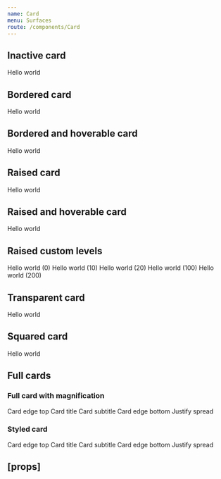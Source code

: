 ```yaml
---
name: Card
menu: Surfaces
route: /components/Card
---
```



<PageTitle title="Card" src="components/Card" />

## Inactive card

<Playground>
  <ThemeWrapper>
    <Card>
      <Rhythm p={3}>Hello world</Rhythm>
    </Card>
  </ThemeWrapper>
</Playground>

## Bordered card

<Playground>
  <ThemeWrapper>
    <Card bordered>
      <Rhythm p={3}>Hello world</Rhythm>
    </Card>
  </ThemeWrapper>
</Playground>

## Bordered and hoverable card

<Playground>
  <ThemeWrapper>
    <Card bordered hoverable>
      <Rhythm p={3}>Hello world</Rhythm>
    </Card>
  </ThemeWrapper>
</Playground>

## Raised card

<Playground>
  <ThemeWrapper>
    <Card raised>
      <Rhythm p={3}>Hello world</Rhythm>
    </Card>
  </ThemeWrapper>
</Playground>

## Raised and hoverable card

<Playground>
  <ThemeWrapper>
    <Card hoverable raised>
      <Rhythm p={3}>Hello world</Rhythm>
    </Card>
  </ThemeWrapper>
</Playground>

## Raised custom levels

<Playground>
  <ThemeWrapper>
    <Rhythm my={3}>
      <Card raised={0}>
        <Rhythm p={3}>Hello world (0)</Rhythm>
      </Card>
      <Card raised={10}>
        <Rhythm p={3}>Hello world (10)</Rhythm>
      </Card>
      <Card raised={20}>
        <Rhythm p={3}>Hello world (20)</Rhythm>
      </Card>
      <Card raised={100}>
        <Rhythm p={3}>Hello world (100)</Rhythm>
      </Card>
      <Card raised={200}>
        <Rhythm p={3}>Hello world (200)</Rhythm>
      </Card>
    </Rhythm>
  </ThemeWrapper>
</Playground>

## Transparent card

<Playground>
  <ThemeWrapper>
    <Card transparent>
      <Rhythm p={3}>Hello world</Rhythm>
    </Card>
  </ThemeWrapper>
</Playground>

## Squared card

<Playground>
  <ThemeWrapper>
    <Card hoverable raised squared>
      <Rhythm p={3}>Hello world</Rhythm>
    </Card>
  </ThemeWrapper>
</Playground>

## Full cards

### Full card with magnification

<Playground>
  <ThemeWrapper>
    <div style={{ width: '300px', height: '200px' }}>
      <Card hoverable raised magnify full>
        <CardEdge>Card edge top</CardEdge>
        <CardBody>
          <CardTitle>Card title</CardTitle>
          <CardTitle variant="subtitle">Card subtitle</CardTitle>
        </CardBody>
        <CardEdge justify="spread">
          <span>Card edge bottom</span>
          <span>Justify spread</span>
        </CardEdge>
      </Card>
    </div>
  </ThemeWrapper>
</Playground>

### Styled card

<Playground>
  <div style={{ width: '300px', height: '200px' }}>
    <StyledCard
      backgroundColor="#393a61"
      borderColor="#393a61"
      hoverBorderColor="#000"
      textColor="#fff"
      bordered
      hoverable
      full
    >
      <CardEdge>Card edge top</CardEdge>
      <CardBody>
        <CardTitle>Card title</CardTitle>
        <CardTitle variant="subtitle">Card subtitle</CardTitle>
      </CardBody>
      <CardEdge justify="spread">
        <span>Card edge bottom</span>
        <span>Justify spread</span>
      </CardEdge>
    </StyledCard>
  </div>
</Playground>

## \[props\]

<Props of={Card} />
